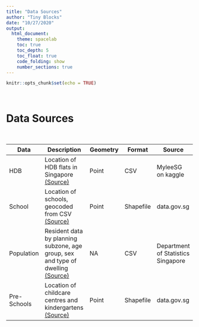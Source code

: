 ```yaml
---
title: "Data Sources"
author: "Tiny Blocks"
date: "10/27/2020"
output: 
  html_document:
    theme: spacelab 
    toc: true
    toc_depth: 5
    toc_float: true
    code_folding: show
    number_sections: true
---
```


```r
knitr::opts_chunk$set(echo = TRUE)
```

<br>

# Data Sources

<br>

| Data | Description | Geometry | Format | Source |
|------|-------------|----------|--------|--------|
| HDB | Location of HDB flats in Singapore [(Source)](kaggle.com/mylee2009/singapore-postal-code-mapper) | Point | CSV | MyleeSG on kaggle |
| School | Location of schools, geocoded from CSV [(Source)](https://data.gov.sg/dataset/school-directory-and-information) | Point | Shapefile | data.gov.sg |
| Population | Resident data by planning subzone, age group, sex and type of dwelling [(Source)](https://www.singstat.gov.sg/find-data/search-by-theme/population/geographic-distribution/latest-data) | NA | CSV | Department of Statistics Singapore |
| Pre-Schools | Location of childcare centres and kindergartens [(Source)](https://data.gov.sg/dataset/pre-schools-location) | Point | Shapefile | data.gov.sg | 

